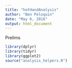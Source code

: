 ```yaml
---
title: "hotHandAnalysis"
author: "Ben Peloquin"
date: "May 6, 2016"
output: html_document
---
```


Prelims
```r
library(dplyr)
library(tidyr)
library(ggplot2)
source("analysis_helpers.R")
```

